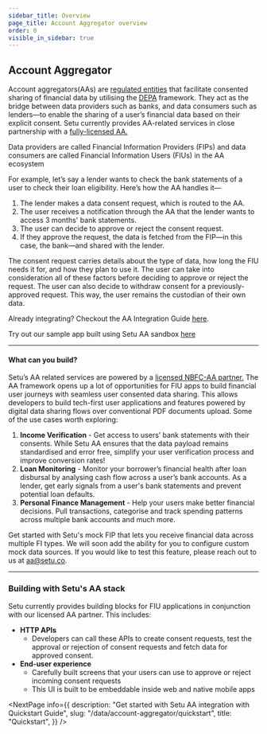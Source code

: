 ```yaml
---
sidebar_title: Overview
page_title: Account Aggregator overview
order: 0
visible_in_sidebar: true
---
```


## Account Aggregator

Account aggregators(AAs) are <a href="https://www.rbi.org.in/Scripts/bs_viewcontent.aspx?Id=3142" target="_blank">regulated entities</a> that facilitate consented sharing of financial data by utilising the <a href="http://www.niti.gov.in/node/1299" target="_blank">DEPA</a> framework. They act as the bridge between data providers such as banks, and data consumers such as lenders—to enable the sharing of a user’s financial data based on their explicit consent. Setu currently provides AA-related services in close partnership with a <a href="https://www.onemoney.in/" target="_blank">fully-licensed AA.</a>

<Callout type="highlight">
  Data providers are called Financial Information Providers (FIPs) and data
  consumers are called Financial Information Users (FIUs) in the AA ecosystem
</Callout>

<br />

For example, let’s say a lender wants to check the bank statements of a user to check their loan eligibility. Here’s how the AA handles it—

<MainImage
  src="https://storage.googleapis.com/strapi-assets/latest/AA_webpage_infographic_e88a02182f/AA_webpage_infographic_e88a02182f.png"
  alt="AA web page"
/>

1. The lender makes a data consent request, which is routed to the AA.
2. The user receives a notification through the AA that the lender wants to access 3 months' bank statements.
3. The user can decide to approve or reject the consent request.
4. If they approve the request, the data is fetched from the FIP—in this case, the bank—and shared with the lender.

The consent request carries details about the type of data, how long the FIU needs it for, and how they plan to use it. The user can take into consideration all of these factors before deciding to approve or reject the request. The user can also decide to withdraw consent for a previously-approved request. This way, the user remains the custodian of their own data.

Already integrating? Checkout the AA Integration Guide [here](https://docs.setu.co/data/account-aggregator/quickstart).

Try out our sample app built using Setu AA sandbox <a href="https://github.com/SetuHQ/account-aggregator-sample-app" target="_blank">here</a>

<hr class="primary" />

#### What can you build?

Setu’s AA related services are powered by a <a href="https://www.onemoney.in/" target="_blank">licensed NBFC-AA partner.</a> The AA framework opens up a lot of opportunities for FIU apps to build financial user journeys with seamless user consented data sharing. This allows developers to build tech-first user applications and features powered by digital data sharing flows over conventional PDF documents upload. Some of the use cases worth exploring:

1. **Income Verification** - Get access to users’ bank statements with their consents. While Setu AA ensures that the data payload remains standardised and error free, simplify your user verification process and improve conversion rates!
2. **Loan Monitoring** - Monitor your borrower’s financial health after loan disbursal by analysing cash flow across a user’s bank accounts. As a lender, get early signals from a user's bank statements and prevent potential loan defaults.
3. **Personal Finance Management** - Help your users make better financial decisions. Pull transactions, categorise and track spending patterns across multiple bank accounts and much more.

Get started with Setu's mock FIP that lets you receive financial data across multiple FI types. We will soon add the ability for you to configure custom mock data sources. If you would like to test this feature, please reach out to us at aa@setu.co.

<hr class="primary" />

### Building with Setu's AA stack

Setu currently provides building blocks for FIU applications in conjunction with our licensed AA partner. This includes:

- **HTTP APIs**
  - Developers can call these APIs to create consent requests, test the approval or rejection of consent requests and fetch data for approved consent.
- **End-user experience**
  - Carefully built screens that your users can use to approve or reject incoming consent requests
  - This UI is built to be embeddable inside web and native mobile apps

<NextPage
  info={{
    description: "Get started with Setu AA integration with Quickstart Guide",
    slug: "/data/account-aggregator/quickstart",
    title: "Quickstart",
  }}
/>
